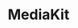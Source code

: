 ---
title: MediaKit
titleTemplate: Utilities for building apps with Solid
layout: home

hero:
  text: Utilities for building apps with Solid
  actions:
    - text: Packages
      link: /packages
    # - theme: alt
    #   text: Quickstart
    #   link: /guide/getting-started
    - theme: alt
      text: GitHub
      link: https://github.com/solidjs-community/mediakit
  # image:
  #   src: https://raw.githubusercontent.com/kobaltedev/solidbase/refs/heads/main/.github/solidbase.png

features:
  - icon: 🖼️
    title: OpenGraph
    details: Create images as if they're regular JSX components
  - icon: 
    title: pRPC
    details: Server Actions Utility Lib For SolidStart
  - icon: 
    title: Auth
    details: Authentication Wrapper On Top Of AuthJS
  - icon: 
    title: Forms
    details: Utility lib for forms & server actions forms
  - icon: 
    title: Media
    details: Utility library for working with Media (Audio / Video & Img)
---